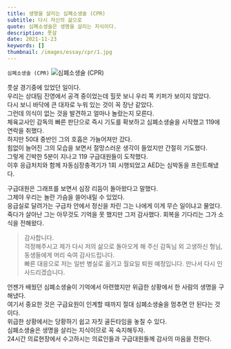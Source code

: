 ```yaml
---
title: 생명을 살리는 심폐소생술 (CPR)
subtitle: 다시 자신의 삶으로
quote: 심폐소생술은 생명을 살리는 지식이다.
description: 풋살
date: 2021-11-23
keywords: []
thumbnail: /images/essay/cpr/1.jpg
---
```


`심폐소생술 (CPR)`
![심폐소생술 (CPR)](/images/essay/cpr/1.jpg)

풋살 경기중에 있었던 일이다.    
우리는 상대팀 진영에서 공격 중이었는데 힐끗 보니 우리 쪽 키퍼가 보이지 않았다.    
다시 보니 바닥에 큰 대자로 누워 있는 것이 꼭 장난 같았다.    
그런데 의식이 없는 것을 발견하고 얼마나 놀랐는지 모른다.    
체육교사인 감독의 빠른 판단으로 즉시 기도를 확보하고 심폐소생술을 시작했고 119에 연락을 취했다.    
하지만 50대 중반인 그의 호흡은 가늘어져만 갔다.    
힘없이 늘어진 그의 모습을 보면서 절망스러운 생각이 들었지만 간절히 기도했다.    
그렇게 긴박한 5분이 지나고 119 구급대원들이 도착했다.    
이후 응급처치와 함께 자동심장충격기가 1회 시행되었고 AED는 심박동을 프린트해냈다.        
 
구급대원은 그래프를 보면서 심장 리듬이 돌아왔다고 말했다.    
그제야 우리는 놀란 가슴을 쓸어내릴 수 있었다.    
응급실로 달려가는 구급차 안에서 정신을 차린 그는 나에게 이게 무슨 일이냐고 물었다.    
죽다가 살아난 그는 아무것도 기억을 못 했지만 그저 감사했다.    회복을 기다리는 그가 소식을 전해왔다.    
 
> 감사합니다.    
> 걱정해주시고 제가 다시 저의 삶으로 돌아오게 해 주신 감독님 외 고생하신 형님, 동생들에게 머리 숙여 감사드립니다.    
> 빠른 대응으로 저는 일반 병실로 옮기고 월요일 퇴원 예정입니다.    만나서 다시 인사드리겠습니다.
 
언젠가 배웠던 심폐소생술이 기억에서 아련했지만 위급한 상황에서 한 사람의 생명을 구해냈다.    
여기서 중요한 것은 구급요원이 인계할 때까지 절대 심폐소생술을 멈추면 안 된다는 것이다.    
위급한 상황에서는 당황하기 쉽고 자칫 골든타임을 놓칠 수 있다.    
심폐소생술은 생명을 살리는 지식이므로 꼭 숙지해두자.    
24시간 의료현장에서 수고하시는 의료인들과 구급대원들께 감사의 마음을 전한다.